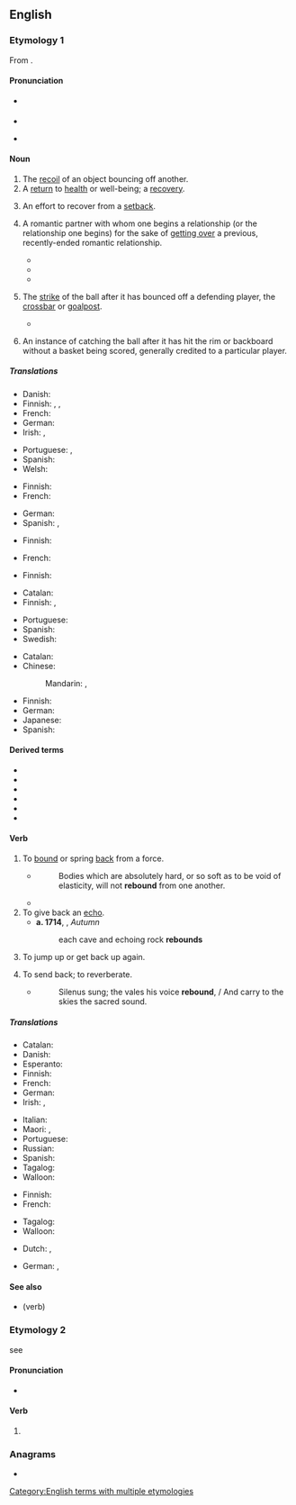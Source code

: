 ==English==

===Etymology 1===
From {{etyl|fro|en}} {{m|fro|rebondir}}.

====Pronunciation====
* {{a|RP}} {{IPA|en|/ɹiˈbaʊnd/}}
* {{audio|en|LL-Q1860 (eng)-Vealhurl-rebound.wav |Audio (UK)}}
* {{a|US}} {{IPA|en|/ˈɹibaʊnd/}}

====Noun====
{{en-noun}}

# The [[recoil]] of an object bouncing off another.
# A [[return]] to [[health]] or well-being; a [[recovery]].
#: {{ux|en|I am on the '''rebound'''.}}
# An effort to recover from a [[setback]].
# {{lb|en|colloquial}} A romantic partner with whom one begins a relationship (or the relationship one begins) for the sake of [[get over|getting over]] a previous, recently-ended romantic relationship.
#* {{quote-book|en|year=2008|title=Proceed with Caution: Life's a Journey|author=Craig Ainsworth|passage=What if she was a '''rebound''' after all and he didn't feel the same way for her anymore?|page=96|ISBN=1424186080}}
#* {{quote-book|en|year=2009|title=Nuthouse Love|author=Kenny Attaway|passage=Nika was dealt a terrible blow in finding she was a '''rebound''' and that Steve was still madly in love with his ex and that their love affair was sparked out of retaliation[.]|page=154|ISBN=1449044549}}
#* {{quote-book|en|year=2010|title=Sixty, Sex, & Tango: Confessions of a Beatnik Boomer|author=Joan Moran|passage=Sure, he was a '''rebound''', but he was a respectable '''rebound'''. Then, the '''rebound''' broke up with me.|page=43|ISBN=1450232817}}
# {{lb|en|sports}} The [[strike]] of the ball after it has bounced off a defending player, the [[crossbar]] or [[goalpost]].
#* {{quote-journal
|en
|date=December 28, 2010
|author=Kevin Darling
|title=West Brom 1 - 3 Blackburn
|work=BBC
|url=http://news.bbc.co.uk/sport1/hi/football/eng_prem/9308862.stm
|page=
|passage=The inevitable Baggies onslaught followed as substitute Simon Cox saw his strike excellently parried by keeper Bunn, with Cox heading the '''rebound''' down into the ground and agonisingly over the bar.}}
# {{lb|en|basketball}} An instance of catching the ball after it has hit the rim or backboard without a basket being scored, generally credited to a particular player.

=====Translations=====
{{trans-top|recoil of an object bouncing off another}}
* Danish: {{t|da|tilbagestuds|n}}
* Finnish: {{t+|fi|kimpoaminen}}, {{t|fi|pomppaaminen}}, {{t+|fi|pomppu}}
* French: {{t+|fr|rebond|m}}
* German: {{t|de|Rückprall|m}}
* Irish: {{t|ga|athléim|f}}, {{t|ga|athphreab|f}}
{{trans-mid}}
* Portuguese: {{t+|pt|rebote|m}}, {{t|pt|rebatida|f}}
* Spanish: {{t+|es|rebote}}
* Welsh: {{t|cy|adlam|m}}
{{trans-bottom}}

{{trans-top|return to health}}
* Finnish: {{t+|fi|toipuminen}}
* French: {{t+|fr|guérison|f}}
{{trans-mid}}
* German: {{t+|de|Rebound|m}}
* Spanish: {{t+|es|recuperación|f}}, {{t|es|restablecimiento|m}}
{{trans-bottom}}

{{trans-top|effort to recover from a setback}}
* Finnish: {{t+|fi|toipuminen}}
{{trans-mid}}
* French: {{t+|fr|rétablissement|m}}
{{trans-bottom}}

{{trans-top|romantic partner, for the sake of recovery}}
* Finnish: {{t+|fi|lohdutuspalkinto}}
{{trans-mid}}
{{trans-bottom}}

{{trans-top|the strike of the ball}}
* Catalan: {{t+|ca|rebot|m}}
* Finnish: {{t|fi|paluupallo}} {{qualifier|soccer/football}}, {{t|fi|paluukiekko}} {{qualifier|ice hockey}}
{{trans-mid}}
* Portuguese: {{t+|pt|rebote|m}}
* Spanish: {{t+|es|rebote|m}}
* Swedish: {{t+|sv|retur|c}}
{{trans-bottom}}

{{trans-top|in basketball}}
* Catalan: {{t+|ca|rebot|m}}
* Chinese:
*: Mandarin: {{t+|cmn|籃板球|sc=Hani}}, {{t+|cmn|篮板球|tr=lánbǎnqiú|sc=Hani}}
{{trans-mid}}
* Finnish: {{t+|fi|levypallo}}
* German: {{t+|de|Rebound|m}}
* Japanese: {{t|ja|リバウンド|tr=ribaundo}}
* Spanish: {{t+|es|rebote|m}}
{{trans-bottom}}

====Derived terms====
* {{l|en|rebound effect}}
* {{l|en|rebound phenomenon}}
* {{l|en|rebound relationship}}
* {{l|en|rebound tenderness}}
* {{l|en|rebound therapy}}
* {{l|en|rebound volleyball}}

====Verb====
{{en-verb}}

# To [[bound]] or spring [[back]] from a force.
#* {{RQ:Newton Opticks}}
#*: Bodies which are absolutely hard, or so soft as to be void of elasticity, will not '''rebound''' from one another.
#* {{quote-journal|en|date=August 23, 2012|author=Alasdair Lamont|title=Hearts 0-1 Liverpool| work=BBC Sport| url=http://www.bbc.co.uk/sport/0/football/19279553| passage=Martin Kelly fired in a dangerous cross and the Hearts defender looked on in horror as the ball '''rebounded''' off him and into the net.}}
# To give back an [[echo]].
#* '''a. 1714''', {{w|Alexander Pope}}, ''Autumn''
#*:each cave and echoing rock '''rebounds'''
# {{lb|en|figuratively}} To jump up or get back up again.
# {{lb|en|transitive}} To send back; to reverberate.
#* {{RQ:Dryden Virgil|Pastoral 6}}
#*: Silenus sung; the vales his voice '''rebound''', / And carry to the skies the sacred sound.

=====Translations=====
{{trans-top|To bound or spring back from a force}}
* Catalan: {{t+|ca|rebotre}}
* Danish: {{t|da|studse}}
* Esperanto: {{t|eo|resalti}}
* Finnish: {{t+|fi|kimmota}}
* French: {{t+|fr|rebondir}}
* German: {{t|de|zurückprallen}}
* Irish: {{t|ga|athléim}}, {{t|ga|athphreab}}
{{trans-mid}}
* Italian: {{t+|it|rimbalzare}}
* Maori: {{t|mi|tāwhana}}, {{t|mi|turapa}}
* Portuguese: {{t+|pt|rebater}}
* Russian: {{t+|ru|отскакивать}}
* Spanish: {{t+|es|rebotar}}
* Tagalog: {{t|tl|tumalbog}}
* Walloon: {{t+|wa|ridjibler}}
{{trans-bottom}}

{{trans-top|To jump up or get back up again}}
* Finnish: {{t+|fi|ponnahtaa}}
* French: {{t+|fr|rebondir}}
{{trans-mid}}
* Tagalog: {{t|tl|tumalbog}}
* Walloon: {{t+|wa|rispiter}}
{{trans-bottom}}

{{checktrans-top}}
* Dutch: {{t+check|nl|terugspringen}}, {{t+check|nl|stuiteren}}
{{trans-mid}}
* German: {{t-check|de|abprallen}}, {{t-check|de|sich erholen}}
{{trans-bottom}}

====See also====
* {{l|en|bound}} (verb)

===Etymology 2===
see {{m|en|rebind}}

====Pronunciation====
* {{IPA|en|/ˈɹibɑʊnd/}}

====Verb====
{{head|en|verb form}}

# {{en-past of|rebind}}

===Anagrams===
* {{anagrams|en|a=bdenoru|bounder|unbored|unrobed}}

[[Category:English terms with multiple etymologies]]